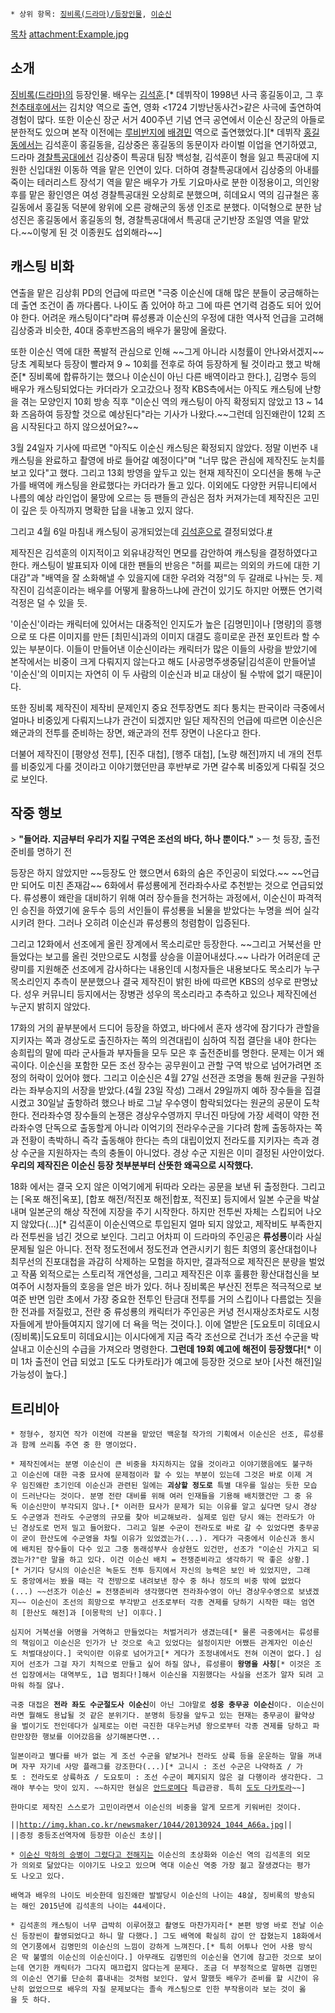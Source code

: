  * 상위 항목: [[징비록(드라마)/등장인물]], [[이순신]]

[[목차]]
attachment:Example.jpg
== 소개 ==
[[징비록(드라마)]]의 등장인물. 배우는 [[김석훈]].[* 데뷔작이 1998년 사극 홍길동이고, 그 후 [[천추태후(드라마)|천추태후]]에서는 김치양 역으로 출연, 영화 <1724 기방난동사건>같은 사극에 출연하여 경험이 많다. 또한 이순신 장군 서거 400주년 기념 연극 공연에서 이순신 장군의 아들로 분한적도 있으며 본작 이전에는 [[루비반지]]에 [[배경민]] 역으로 출연했었다.][* 데뷔작 [[홍길동]]에서는 김석훈이 홍길동을, 김상중은 홍길동의 동문이자 라이벌 이업을 연기하였고, 드라마 [[경찰특공대(드라마)|경찰특공대]]에선 김상중이 특공대 팀장 백성철, 김석훈이 형을 잃고 특공대에 지원한 신입대원 이동하 역을 맡은 인연이 있다. 더하여 경찰특공대에서 김상중의 아내를 죽이는 테러리스트 장석기 역을 맡은 배우가 가토 기요마사로 분한 이정용이고, 의인왕후를 맡은 황인영은 여성 경찰특공대원 오상희로 분했으며, 히데요시 역의 김규철은 홍길동에서 홍길동 덕분에 왕위에 오른 광해군의 동생 인조로 분했다. 이덕형으로 분한 남성진은 홍길동에서 홍길동의 형, 경찰특공대에서 특공대 군기반장 조일영 역을 맡았다.~~이렇게 된 것 이종원도 섭외해라~~]

== 캐스팅 비화 ==
연출을 맡은 김상휘 PD의 언급에 따르면 "극중 이순신에 대해 많은 분들이 궁금해하는데 출연 조건이 좀 까다롭다. 나이도 좀 있어야 하고 그에 따른 연기력 검증도 되어 있어야 한다. 어려운 캐스팅이다"라며 류성룡과 이순신의 우정에 대한 역사적 언급을 고려해 김상중과 비슷한, 40대 중후반즈음의 배우가 물망에 올랐다.

또한 이순신 역에 대한 폭발적 관심으로 인해 ~~그게 아니라 시청률이 안나와서겠지~~당초 계획보다 등장이 빨라져 9 ~ 10회를 전후로 하여 등장하게 될 것이라고 했고 박해준[* 징비록에 합류하기는 했으나 이순신이 아닌 다른 배역이라고 한다.], 김명수 등의 배우가 캐스팅되었다는 카더라가 오고갔으나 정작 KBS측에서는 아직도 캐스팅에 난항을 겪는 모양인지 10회 방송 직후 "이순신 역의 캐스팅이 아직 확정되지 않았고 13 ~ 14화 즈음하여 등장할 것으로 예상된다"라는 기사가 나왔다.~~그런데 임진왜란이 12회 즈음 시작된다고 하지 않으셨어요?~~

3월 24일자 기사에 따르면 "아직도 이순신 캐스팅은 확정되지 않았다. 정말 이번주 내 캐스팅을 완료하고 촬영에 바로 들어갈 예정이다"며 "너무 많은 관심에 제작진도 눈치를 보고 있다"고 했다. 그리고 13회 방영을 앞두고 있는 현재 제작진이 오디션을 통해 누군가를 배역에 캐스팅을 완료했다는 카더라가 돌고 있다. 이외에도 다양한 커뮤니티에서 나름의 예상 라인업이 물망에 오르는 등 팬들의 관심은 점차 커져가는데 제작진은 고민이 깊은 듯 아직까지 명확한 답을 내놓고 있지 않다.

그리고 4월 6일 마침내 캐스팅이 공개되었는데 [[김석훈]]으로 결정되었다.[http://entertain.naver.com/read?oid=144&aid=0000316645 #]

제작진은 김석훈의 이지적이고 외유내강적인 면모를 감안하여 캐스팅을 결정하였다고 한다. 캐스팅이 발표되자 이에 대한 팬들의 반응은 "허를 찌르는 의외의 카드에 대한 기대감"과 "배역을 잘 소화해낼 수 있을지에 대한 우려와 걱정"의 두 갈래로 나뉘는 듯. 제작진이 김석훈이라는 배우를 어떻게 활용하느냐에 관건이 있기도 하지만 어쨌든 연기력 걱정은 덜 수 있을 듯.

'이순신'이라는 캐릭터에 있어서는 대중적인 인지도가 높은 [김명민]이나 [명량]의 흥행으로 또 다른 이미지를 만든 [최민식]과의 이미지 대결도 흥미로운 관전 포인트라 할 수 있는 부분이다. 이들이 만들어낸 이순신이라는 캐릭터가 많은 이들의 사랑을 받았기에 본작에서는 비중이 크게 다뤄지지 않는다고 해도 [사공명주생중달|김석훈이 만들어낼 '이순신'의 이미지는 자연히 이 두 사람의 이순신과 비교 대상이 될 수밖에 없기 때문]이다.

또한 징비록 제작진이 제작비 문제인지 중요 전투장면도 죄다 퉁치는 판국이라 극중에서 얼마나 비중있게 다뤄지느냐가 관건이 되겠지만 일단 제작진의 언급에 따르면 이순신은 왜군과의 전투를 준비하는 장면, 왜군과의 전투 장면이 나온다고 한다.

더불어 제작진이 [평양성 전투], [진주 대첩], [행주 대첩], [노량 해전]까지 네 개의 전투를 비중있게 다룰 것이라고 이야기했던만큼 후반부로 가면 갈수록 비중있게 다뤄질 것으로 보인다.

== 작중 행보 ==
> '''"들어라. 지금부터 우리가 지킬 구역은 조선의 바다, 하나 뿐이다."'''
>ㅡ 첫 등장, 출전 준비를 명하기 전

등장은 하지 않았지만 ~~등장도 안 했으면서 6화의 숨은 주인공이 되었다.~~ ~~언급만 되어도 미친 존재감~~ 6화에서 류성룡에게 전라좌수사로 추천받는 것으로 언급되었다. 류성룡이 왜란을 대비하기 위해 여러 장수들을 천거하는 과정에서, 이순신이 파격적인 승진을 하였기에 윤두수 등의 서인들이 류성룡을 뇌물을 받았다는 누명을 씌어 실각시키려 한다. 그러나 오히려 이순신과 류성룡의 청렴함이 입증된다.

그리고 12화에서 선조에게 올린 장계에서 목소리로만 등장한다. ~~그리고 거북선을 만들었다는 보고를 올린 것만으로도 시청률 상승을 이끌어내셨다.~~ 나라가 어려운데 군량미를 지원해준 선조에게 감사하다는 내용인데 시청자들은 내용보다도 목소리가 누구 목소리인지 추측이 분분했으나 결국 제작진이 밝힌 바에 따르면 KBS의 성우로 판명났다. 성우 커뮤니티 등지에서는 장병관 성우의 목소리라고 추측하고 있으나 제작진에선 누군지 밝히지 않았다.

{{{#!html
<iframe width="560" height="315" src="https://www.youtube.com/embed/_xtOXwwTShA" frameborder="0" allowfullscreen></iframe>
}}}

17화의 거의 끝부분에서 드디어 등장을 하였고, 바다에서 혼자 생각에 잠기다가 관할을 지키자는 쪽과 경상도로 출진하자는 쪽의 의견대립이 심하여 직접 결단을 내야 한다는 송희립의 말에 따라 군사들과 부자들을 모두 모은 후 출전준비를 명한다. 문제는 이거 왜곡이다. 이순신을 포함한 모든 조선 장수는 공무원이고 관할 구역 밖으로 넘어가려면 조정의 허락이 있어야 했다. 그리고 이순신은 4월 27일 선전관 조명을 통해 원균을 구원하라는 좌부승지의 서장을 받았다.(4월 23일 작성) 그래서 29일까지 예하 장수들을 집결시켰고 30일날 출항하려 했으나 바로 그날 우수영이 함락되었다는 원균의 공문이 도착한다. 전라좌수영 장수들의 논쟁은 경상우수영까지 무너진 마당에 가장 세력이 약한 전라좌수영 단독으로 출동할게 아니라 이억기의 전라우수군을 기다려 함께 출동하자는 쪽과 전황이 촉박하니 즉각 출동해야 한다는 측의 대립이었지 전라도를 지키자는 측과 경상 수군을 지원하자는 측의 충돌이 아니었다. 경상 수군 지원은 이미 결정된 사안이었다. '''우리의 제작진은 이순신 등장 첫부분부터 산뜻한 왜곡으로 시작했다.'''

18화 에서는 결국 오지 않은 이억기에게 뒤따라 오라는 공문을 보낸 뒤 출정한다. 그리고는 [옥포 해전|옥포], [합포 해전/적진포 해전|합포, 적진포] 등지에서 일본 수군을 박살내며 일본군의 해상 작전에 지장을 주기 시작한다. 하지만 전투씬 자체는 스킵되어 나오지 않았다(...)[* 김석훈이 이순신역으로 투입된지 얼마 되지 않았고, 제작비도 부족한지라 전투씬을 넘긴 것으로 보인다. 그리고 어차피 이 드라마의 주인공은 '''류성룡'''이라 사실 문제될 일은 아니다. 전작 정도전에서 정도전과 연관시키기 힘든 최영의 홍산대첩이나 최무선의 진포대첩을 과감히 삭제하는 모험을 하지만, 결과적으로 제작진은 분량을 벌었고 작품 외적으로는 스토리적 개연성을, 그리고 제작진은 이후 훌륭한 황산대첩신을 보여주어 시청자들의 호응을 얻은 바가 있다. 허나 징비록은 부산진 전투은 적극적으로 보여준 반면 임란 초에서 가장 중요한 전투인 탄금대 전투를 거의 스킵이나 다름없는 짓을 한 전과를 저질렀고, 전란 중 류성룡의 캐릭터가 주인공은 커녕 전시재상조차로도 시청자들에게 받아들여지지 않기에 더 욕을 먹는 것이다.]. 이에 열받은 [도요토미 히데요시(징비록)|도요토미 히데요시]는 이시다에게 지금 즉각 조선으로 건너가 조선 수군을 박살내고 이순신의 수급을 가져오라 명령한다.
'''그런데 19회 예고에 해전이 등장했다!'''[*  이미 1차 출전이 언급 되었고 [도도 다카토라]가 예고에 등장한 것으로 보아 [사천 해전]일 가능성이 높다.]
== 트리비아 ==
 * 정형수, 정지연 작가 이전에 각본을 맡았던 백운철 작가의 기획에서 이순신은 선조, 류성룡과 함께 쓰리톱 주연 중 한 명이었다.

 * 제작진에서는 분명 이순신이 큰 비중을 차지하지는 않을 것이라고 이야기했음에도 불구하고 이순신에 대한 극중 묘사에 문제점이라 할 수 있는 부분이 있는데 그것은 바로 이제 겨우 임진왜란 초기인데 이순신과 관련된 일에는 '''괴상할 정도로''' 특별 대우를 일삼는 듯한 모습이 드러난다는 것이다. 분명 전란 대비를 위해 여러 인재들을 기용해 배치했건만 그 중 유독 이순신만이 부각되지 않나.[* 이러한 묘사가 문제가 되는 이유를 알고 싶다면 당시 경상도 수군영과 전라도 수군영의 규모를 찾아 비교해보라. 실제로 임란 당시 왜는 전라도가 아닌 경상도로 먼저 밀고 들어왔다. 그리고 일본 수군이 전라도로 바로 갈 수 있었다면 충무공이 굳이 한산도에 수군영을 차릴 이유가 있었겠는가(...). 게다가 극중에서 이순신과 동시에 배치된 장수들이 다수 있고 그중 동래성부사 송상현도 있건만, 선조가 "이순신 가지고 되겠는가?"란 말을 하고 있다. 이건 이순신 배치 = 전쟁준비라고 생각하기 딱 좋은 상황.][* 거기다 당시의 이순신은 녹둔도 전투 등지에서 자신의 능력은 보인 바 있었지만, 그래도 중앙에서는 봤을 때는 각 전방으로 내려보낸 장수 중 하나 정도의 비중 밖에 없었다(...) ~~선조가 이순신 = 전쟁준비라 생각했다면 전라좌수영이 아닌 경상우수영으로 보냈겠지~~ 이순신이 조선의 희망으로 부각받고 선조로부터 각종 견제를 당하기 시작한 때는 엄연히 [한산도 해전]과 [이몽학의 난] 이후다.]

 심지어 거북선을 어명을 거역하고 만들었다는 처벌거리가 생겼는데[* 물론 극중에서는 류성룡의 책임이고 이순신은 인가가 난 것으로 속고 있었다는 설정이지만 어쨌든 관계자인 이순신도 처벌대상이다.] 국익이란 이유로 넘어가고[* 게다가 조정내에서도 전혀 이견이 없다.] 심지어 선조가 그걸 자기 치적으로 만들고 싶어 하질 않나, 류성룡이 '''왕명을 사칭'''[* 이것은 조선 입장에서는 대역부도, 1급 범죄다!]해서 이순신을 지원했다는 사실을 선조가 알자 되려 고마워 하질 않나.

 극중 대접은 '''전라 좌도 수군절도사 이순신'''이 아닌 그야말로 '''성웅 충무공 이순신'''이다. 이순신이라면 뭘해도 용납될 것 같은 분위기다. 분명히 등장을 앞두고 있는 현재는 충무공이 활약상을 벌이기도 전인데다가 실제로는 이런 극진한 대우는커녕 왕으로부터 각종 견제를 당하고 파란만장한 행보를 이어갔음을 상기해본다면...

 일본이라고 별다를 바가 없는 게 조선 수군을 얕보거나 전라도 상륙 등을 운운하는 말을 꺼내며 자꾸 자기네 사망 플래그를 강조한다(...)[* 고니시 : 조선 수군은 나약하죠 / 가토 : 전라도로 상륙하죠 / 도요토미 : 조선 수군이 폐지되지 않은 걸 다행이라 생각한다. 그래야 부수는 맛이 있지. ~~하지만 현실은 [[안드로메다]] 특급관광. 특히 [[도도 다카토라]]~~]

 한마디로 제작진 스스로가 고민이라면서 이순신의 비중을 알게 모르게 키워버린 것이다.

 ||http://img.khan.co.kr/newsmaker/1044/20130924_1044_A66a.jpg||
 ||증정 중등조선역자에 등장한 이순신 초상||

 * [http://newsmaker.khan.co.kr/khnm.html?mode=view&code=116&artid=201306041500411&pt=nv 이순신 막하의 승병이 그렸다고 전해지는] 이순신의 초상화와 이순신 역의 김석훈의 외모가 의외로 닮았다는 이야기도 나오고 있으며 역대 이순신 역중 가장 젊고 잘생겼다는 평가도 나오고 있다. 

 배역과 배우의 나이도 비슷한데 임진왜란 발발당시 이순신의 나이는 48살, 징비록의 방송되는 해인 2015년에 김석훈의 나이는 44세이다.

 * 김석훈의 캐스팅이 너무 급박히 이루어졌고 촬영도 마찬가지라[* 본편 방영 바로 전날 이순신 등장씬이 촬영되었다고 하니 말 다했다.] 그도 배역에 확실히 감이 안 잡혔는지 18화에서의 연기풍에서 김명민의 이순신의 느낌이 강하게 느껴진다.[* 특히 어투나 언어 사용 방식은 딱 불멸의 이순신의 이순신이다.] 아무래도 김명민의 이순신을 연기에 참고한 것으로 보이는데 연기한 캐릭터가 그다지 매끄럽지 않다는게 문제다. 조금 더 부정적으로 말하면 김명민의 이순신 연기를 단순히 흉내내는 것처럼 보인다. 앞서 말했듯 배우가 준비를 할 시간이 유난히 없었으므로 배우의 자질 문제보다는 졸속 캐스팅으로 인한 부작용이라 보는 것이 옳을 듯 하다.
